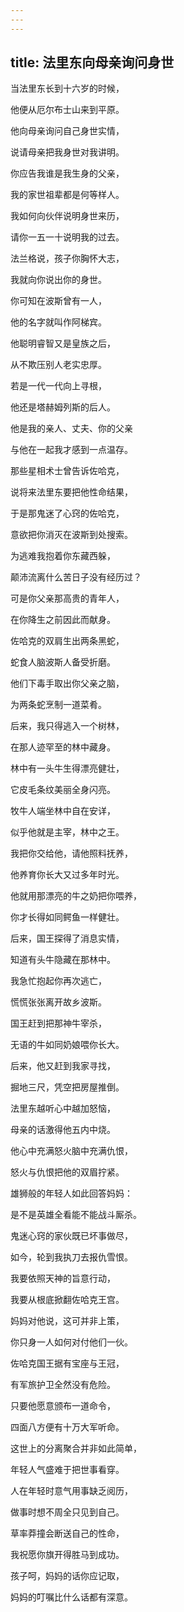 ```yaml
---
---
---
```

title: 法里东向母亲询问身世
---




当法里东长到十六岁的时候，

他便从厄尔布士山来到平原。

他向母亲询问自己身世实情，

说请母亲把我身世对我讲明。

你应告我谁是我生身的父亲，

我的家世祖辈都是何等样人。

我如何向伙伴说明身世来历，

请你一五一十说明我的过去。

法兰格说，孩子你胸怀大志，

我就向你说出你的身世。

你可知在波斯曾有一人，

他的名字就叫作阿梯宾。

他聪明睿智又是皇族之后，

从不欺压别人老实忠厚。

若是一代一代向上寻根，

他还是塔赫姆列斯的后人。

他是我的亲人、丈夫、你的父亲

与他在一起我才感到一点温存。

那些星相术士曾告诉佐哈克，

说将来法里东要把他性命结果，

于是那鬼迷了心窍的佐哈克，

意欲把你消灭在波斯到处搜索。

为逃难我抱着你东藏西躲，

颠沛流离什么苦日子没有经历过？

可是你父亲那高贵的青年人，

在你降生之前因此而献身。

佐哈克的双肩生出两条黑蛇，

蛇食人脑波斯人备受折磨。

他们下毒手取出你父亲之脑，

为两条蛇烹制一道菜肴。

后来，我只得逃入一个树林，

在那人迹罕至的林中藏身。

林中有一头牛生得漂亮健壮，

它皮毛条纹美丽全身闪亮。

牧牛人端坐林中自在安详，

似乎他就是主宰，林中之王。

我把你交给他，请他照料抚养，

他养育你长大又过多年时光。

他就用那漂亮的牛之奶把你喂养，

你才长得如同鳄鱼一样健壮。

后来，国王探得了消息实情，

知道有头牛隐藏在那林中。

我急忙抱起你再次逃亡，

慌慌张张离开故乡波斯。

国王赶到把那神牛宰杀，

无语的牛如同奶娘喂你长大。

后来，他又赶到我家寻找，

掘地三尺，凭空把房屋推倒。

法里东越听心中越加怒恼，

母亲的话激得他五内中烧。

他心中充满怒火脑中充满仇恨，

怒火与仇恨把他的双眉拧紧。

雄狮般的年轻人如此回答妈妈：

是不是英雄全看能不能战斗厮杀。

鬼迷心窍的家伙既已坏事做尽，

如今，轮到我执刀去报仇雪恨。

我要依照天神的旨意行动，

我要从根底掀翻佐哈克王宫。

妈妈对他说，这可并非上策，

你只身一人如何对付他们一伙。

佐哈克国王据有宝座与王冠，

有军旅护卫全然没有危险。

只要他愿意颁布一道命令，

四面八方便有十万大军听命。

这世上的分离聚合并非如此简单，

年轻人气盛难于把世事看穿。

人在年轻时意气用事缺乏阅历，

做事时想不周全只见到自己。

草率莽撞会断送自己的性命，

我祝愿你旗开得胜马到成功。

孩子呵，妈妈的话你应记取，

妈妈的叮嘱比什么话都有深意。